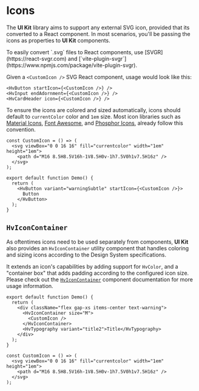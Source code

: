
# Icons

The **UI Kit** library aims to support any external SVG icon, provided that its converted to a React component.
In most scenarios, you'll be passing the icons as properties to **UI Kit** components.

<Callout type="info">
  To easily convert `.svg` files to React components, use
  [SVGR](https://react-svgr.com) and
  [`vite-plugin-svgr`](https://www.npmjs.com/package/vite-plugin-svgr).
</Callout>

Given a `<CustomIcon />` SVG React component, usage would look like this:

```tsx
<HvButton startIcon={<CustomIcon />} />
<HvInput endAdornment={<CustomIcon />} />
<HvCardHeader icon={<CustomIcon />} />
```

To ensure the icons are colored and sized automatically, icons should default to `currentColor` color and `1em` size.
Most icon libraries such as [Material Icons](https://mui.com/material-ui/material-icons/), [Font Awesome](https://fontawesome.com), and [Phosphor Icons](https://phosphoricons.com), already follow this convention.

```tsx live
const CustomIcon = () => (
  <svg viewBox="0 0 16 16" fill="currentcolor" width="1em" height="1em">
    <path d="M16 8.5H8.5V16h-1V8.5H0v-1h7.5V0h1v7.5H16z" />
  </svg>
);

export default function Demo() {
  return (
    <HvButton variant="warningSubtle" startIcon={<CustomIcon />}>
      Button
    </HvButton>
  );
}
```

## `HvIconContainer`

As oftentimes icons need to be used separately from components, **UI Kit** also provides an `HvIconContainer` utility component
that handles coloring and sizing icons according to the Design System specifications.

It extends an icon's capabilities by adding support for `HvColor`, and a "container box" that adds padding according to the configured icon size.
Please check out the [`HvIconContainer`](/components/icon-container) component documentation for more usage information.

```tsx live
export default function Demo() {
  return (
    <div className="flex gap-xs items-center text-warning">
      <HvIconContainer size="M">
        <CustomIcon />
      </HvIconContainer>
      <HvTypography variant="title2">Title</HvTypography>
    </div>
  );
}

const CustomIcon = () => (
  <svg viewBox="0 0 16 16" fill="currentcolor" width="1em" height="1em">
    <path d="M16 8.5H8.5V16h-1V8.5H0v-1h7.5V0h1v7.5H16z" />
  </svg>
);
```

